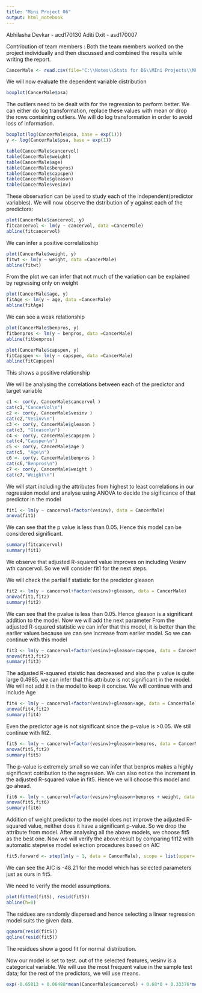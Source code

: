 ---
title: "Mini Project 06"
output: html_notebook
---
Abhilasha Devkar - acd170130
Aditi Dxit - asd170007

Contribution of team members : Both the team members worked on the project individually and then discussed and combined the results while writing the report.

```{r}
CancerMale <- read.csv(file="C:\\Notes\\Stats for DS\\MIni Projects\\MP_06\\prostate_cancer.csv", header =TRUE)
```
We will now evaluate the dependent variable distribution 
```{r}
boxplot(CancerMale$psa)
```
The outliers need to be dealt with for the regression to perform better. We can either do log transformation, replace these values with mean or drop the rows containing outliers. We will do log transformation in order to avoid loss of information.
```{r}
boxplot(log(CancerMale$psa, base = exp(1)))
y <- log(CancerMale$psa, base = exp(1))
```
```{r}
table(CancerMale$cancervol)
table(CancerMale$weight)
table(CancerMale$age)
table(CancerMale$benpros)
table(CancerMale$capspen)
table(CancerMale$gleason)
table(CancerMale$vesinv)
```
These observation can be used to study each of the independent(predictor variables).
We will now observe the dstribution of y against each of the predictors:
```{r}
plot(CancerMale$cancervol, y)
fitcancervol <- lm(y ~ cancervol, data =CancerMale)
abline(fitcancervol)
```
We can infer a positive correlatioship
```{r}
plot(CancerMale$weight, y)
fitwt <- lm(y ~ weight, data =CancerMale)
abline(fitwt)

```
From the plot we can infer that not much of the variation can be explained by regressing only on weight
```{r}
plot(CancerMale$age, y)
fitAge <- lm(y ~ age, data =CancerMale)
abline(fitAge)
```
We can see a weak relationship
```{r}
plot(CancerMale$benpros, y)
fitbenpros <- lm(y ~ benpros, data =CancerMale)
abline(fitbenpros)
```

```{r}
plot(CancerMale$capspen, y)
fitCapspen <- lm(y ~ capspen, data =CancerMale)
abline(fitCapspen)
```
This shows a positive relationship

We will be analysing the correlations between each of the predictor and target variable

```{r}
c1 <- cor(y, CancerMale$cancervol )
cat(c1,"CancerVol\n")
c2 <- cor(y, CancerMale$vesinv )
cat(c2,"Vesinv\n")
c3 <- cor(y, CancerMale$gleason )
cat(c3, "Gleason\n")
c4 <- cor(y, CancerMale$capspen )
cat(c4,"Capspen\n")
c5 <- cor(y, CancerMale$age )
cat(c5, "Age\n")
c6 <- cor(y, CancerMale$benpros )
cat(c6,"Benpros\n")
c7 <- cor(y, CancerMale$weight )
cat(c7,"Weight\n")

```
We will start including the attributes from highest to least correlations in our regression model and analyse using ANOVA to decide the sigificance of that predictor in the model

```{r}
fit1 <- lm(y ~ cancervol+factor(vesinv), data = CancerMale)
anova(fit1)
```
We can see that the p value is less than 0.05. Hence this model can be considered significant.

```{r}
summary(fitcancervol)
summary(fit1)
```
We observe that adjusted R-squared value improves on including Vesinv wth cancervol. So we will consider fit1 for the next steps.

We will check the partial f statistic for the predictor gleason
```{r}
fit2 <- lm(y ~ cancervol+factor(vesinv)+gleason, data = CancerMale)
anova(fit1,fit2)
summary(fit2)
```
We can see that the pvalue is less than 0.05. Hence gleason is a significant addition to the model. Now we will add the next parameter
From the adjusted R-squared statistic we can infer that this model, it is better than the earlier values because we can see increase from earlier model. So we can continue with this model
```{r}
fit3 <- lm(y ~ cancervol+factor(vesinv)+gleason+capspen, data = CancerMale)
anova(fit3,fit2)
summary(fit3)
```
The adjusted R-squared staistic has decreased and also the p value is quite large 0.4985, we can infer that this attribute is not significant in the model. We will not add it in the model to keep it concise. We will continue with  and include Age
```{r}
fit4 <- lm(y ~ cancervol+factor(vesinv)+gleason+age, data = CancerMale)
anova(fit4,fit2)
summary(fit4)
```
Even the predictor age is not significant since the p-value is >0.05. We still continue with fit2.
```{r}
fit5 <- lm(y ~ cancervol+factor(vesinv)+gleason+benpros, data = CancerMale)
anova(fit5,fit2)
summary(fit5)
```
The p-value is extremely small so we can infer that benpros makes a highly significant cotribution to the regression. We can also notice the increment in the adjusted R-squared value in fit5. Hence we will choose this model and go ahead.
```{r}
fit6 <- lm(y ~ cancervol+factor(vesinv)+gleason+benpros + weight, data = CancerMale)
anova(fit5,fit6)
summary(fit6)
```
Addition of weight predictor to the model does not improve the adjusted R-squared value, neither does it have a significant p-value. So we drop the attribute from model.
After analysing all the above models, we choose fit5 as the best one.
Now we will verify the above result by comparing fit12 with automatic stepwise model selection procedures based on AIC


```{r}
fit5.forward <- step(lm(y ~ 1, data = CancerMale), scope = list(upper= ~cancervol + factor(vesinv) + gleason + benpros + weight + age + capspen), direction = "forward")

```
We can see the AIC  is -48.21 for the model which has selected parameters just as ours in fit5. 

We need to verify the model assumptions.
```{r}
plot(fitted(fit5), resid(fit5))
abline(h=0)

```
The rsidues are randomly dispersed and hence selecting a linear regression model suits the given data.
```{r}
qqnorm(resid(fit5))
qqline(resid(fit5))
```
The residues show a good fit for normal distribution.

Now our model is set to test. 
out of the selected features, vesinv is a categorical variable. We will use the most frequent value in the sample test data; for the rest of the predictors, we will use means.
```{r}
exp(-0.65013 + 0.06488*mean(CancerMale$cancervol) + 0.68*0 + 0.33376*mean(CancerMale$gleason) + 0.09136*mean(CancerMale$benpros))
```


